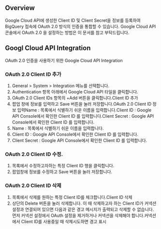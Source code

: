 ## Overview
Google Cloud API에 생성한 Client ID 및 Client Secret을 정보를 등록하여 BigQuery 접속에 OAuth 2.0 방식의 인증을 통합할 수 있습니다. Google Cloud API 콘솔에서 OAuth 2.0 을 설정하는 방법은 이 문서를 참고 부탁드립니다.

## Googl Cloud API Integration
OAuth 2.0 인증을 사용하기 위한 Google Cloud API Integration

### OAuth 2.0 Client ID 추가
1. General > System > Integration 메뉴를 선택합니다.
2. Authentication 항목 아래에서 Google Cloud API 타일을 클릭합니다.
3. OAuth 2.0 Client IDs 항목의 +Add 버튼을 클릭합니다.Client ID 추가
4. 팝업 창에 정보를 입력하고 Save 버튼을 눌러 저장합니다.OAuth 2.0 Client ID 정보 입력Name : 목록에서 식별하기 쉬운 이름을 입력합니다.Client ID : Google API Console에서 확인한 Client ID 를 입력합니다.Client Secret : Google API Console에서 확인한 Client ID 를 입력합니다.
  1. Name : 목록에서 식별하기 쉬운 이름을 입력합니다.
  2. Client ID : Google API Console에서 확인한 Client ID 를 입력합니다.
  3. Client Secret : Google API Console에서 확인한 Client ID 를 입력합니다.

### OAuth 2.0 Client ID 수정.
1. 목록에서 수정하고자하는 특정 Client ID 행을 클릭합니다.
2. 팝업창에 정보를 수정하고 Save 버튼을 눌러 저장합니다.

### OAuth 2.0 Client ID 삭제
1. 목록에서 삭제를 원하는 특정 Client ID를 체크합니다.Client ID 삭제
2. 상단의 Delete 버튼을 눌러 삭제합니다. 이 때 삭제하고자 하는 Client ID가 커넥션 설정과 연결되어 있으면 다음과 같은 경고 메시지가 출력되고 삭제할 수 없습니다. 먼저 커넥션 설정에서 OAuth 설정을 제거하거나 커넥션을 삭제해야 합니다.커넥션에서 Client ID를 사용중일 때 삭제시도하면 경고 표시
